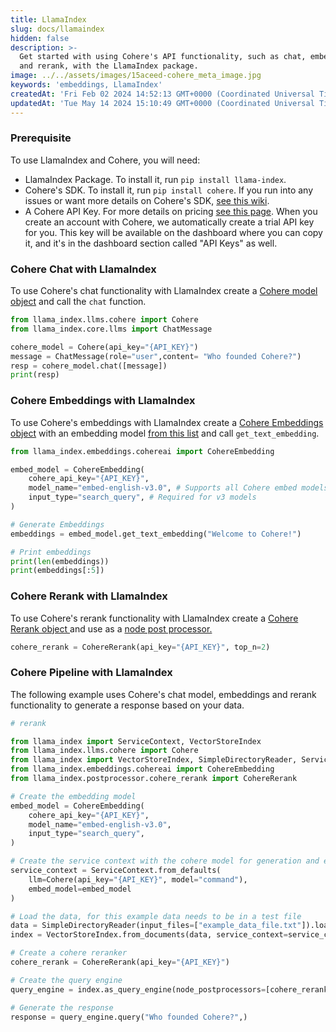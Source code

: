 ```yaml
---
title: LlamaIndex
slug: docs/llamaindex
hidden: false
description: >-
  Get started with using Cohere's API functionality, such as chat, embeddings,
  and rerank, with the LlamaIndex package.
image: ../../assets/images/15aceed-cohere_meta_image.jpg
keywords: 'embeddings, LlamaIndex'
createdAt: 'Fri Feb 02 2024 14:52:13 GMT+0000 (Coordinated Universal Time)'
updatedAt: 'Tue May 14 2024 15:10:49 GMT+0000 (Coordinated Universal Time)'
---
```

### Prerequisite

To use LlamaIndex and Cohere, you will need: 

- LlamaIndex Package. To install it, run `pip install llama-index`. 
- Cohere's SDK. To install it, run `pip install cohere`. If you run into any issues or want more details on Cohere's SDK, [see this wiki](https://github.com/cohere-ai/cohere-python).
- A Cohere API Key. For more details on pricing [see this page](https://cohere.com/pricing). When you create an account with Cohere, we automatically create a trial API key for you. This key will be available on the dashboard where you can copy it, and it's in the dashboard section called "API Keys" as well.

### Cohere Chat with LlamaIndex

To use Cohere's chat functionality with LlamaIndex create a [Cohere model object](https://docs.llamaindex.ai/en/stable/examples/llm/cohere.html) and call the `chat` function. 

```python PYTHON
from llama_index.llms.cohere import Cohere
from llama_index.core.llms import ChatMessage

cohere_model = Cohere(api_key="{API_KEY}")
message = ChatMessage(role="user",content= "Who founded Cohere?")
resp = cohere_model.chat([message])
print(resp)
```

### Cohere Embeddings with LlamaIndex

To use Cohere's embeddings with LlamaIndex create a [Cohere Embeddings object](https://docs.llamaindex.ai/en/stable/examples/embeddings/cohereai.html) with an embedding model [from this list](/reference/embed) and call `get_text_embedding`.

```python PYTHON
from llama_index.embeddings.cohereai import CohereEmbedding

embed_model = CohereEmbedding(
    cohere_api_key="{API_KEY}",
    model_name="embed-english-v3.0", # Supports all Cohere embed models
    input_type="search_query", # Required for v3 models
)

# Generate Embeddings
embeddings = embed_model.get_text_embedding("Welcome to Cohere!")

# Print embeddings
print(len(embeddings))
print(embeddings[:5])
```

### Cohere Rerank with LlamaIndex

To use Cohere's rerank functionality with LlamaIndex create a [ Cohere Rerank object ](https://docs.llamaindex.ai/en/latest/examples/node_postprocessor/CohereRerank.html#) and use as a [node post processor.](https://docs.llamaindex.ai/en/stable/module_guides/querying/node_postprocessors/root.html)

```python PYTHON
cohere_rerank = CohereRerank(api_key="{API_KEY}", top_n=2)
```

### Cohere Pipeline with LlamaIndex

The following example uses Cohere's chat model, embeddings and rerank functionality to generate a response based on your data. 

```python PYTHON
# rerank

from llama_index import ServiceContext, VectorStoreIndex
from llama_index.llms.cohere import Cohere
from llama_index import VectorStoreIndex, SimpleDirectoryReader, ServiceContext
from llama_index.embeddings.cohereai import CohereEmbedding
from llama_index.postprocessor.cohere_rerank import CohereRerank

# Create the embedding model
embed_model = CohereEmbedding(
    cohere_api_key="{API_KEY}",
    model_name="embed-english-v3.0",
    input_type="search_query",
)

# Create the service context with the cohere model for generation and embedding model
service_context = ServiceContext.from_defaults(
    llm=Cohere(api_key="{API_KEY}", model="command"),
    embed_model=embed_model
)

# Load the data, for this example data needs to be in a test file 
data = SimpleDirectoryReader(input_files=["example_data_file.txt"]).load_data()
index = VectorStoreIndex.from_documents(data, service_context=service_context)

# Create a cohere reranker 
cohere_rerank = CohereRerank(api_key="{API_KEY}")

# Create the query engine
query_engine = index.as_query_engine(node_postprocessors=[cohere_rerank])

# Generate the response
response = query_engine.query("Who founded Cohere?",)
```
